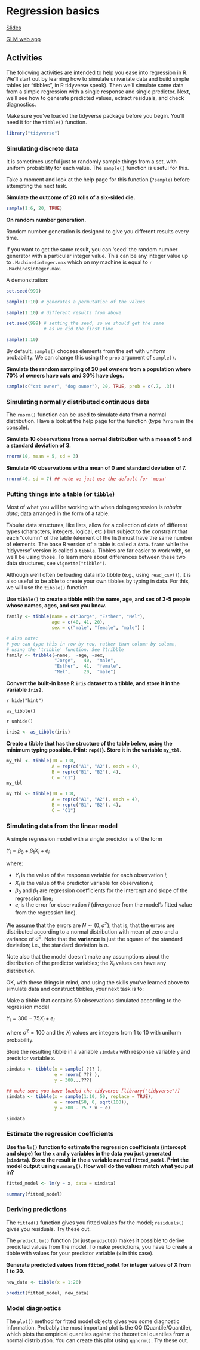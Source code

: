 # Regression basics

[Slides](slides/01_intro/index.html)

[GLM web app](https://shiny.psy.gla.ac.uk/Dale/GLM)

## Activities

The following activities are intended to help you ease into regression in R. We'll start out by learning how to simulate univariate data and build simple tables (or "tibbles", in R tidyverse speak). Then we'll simulate some data from a simple regression with a single response and single predictor. Next, we'll see how to generate predicted values, extract residuals, and check diagnostics. 

Make sure you've loaded the tidyverse package before you begin. You'll need it for the `tibble()` function.

```r
library("tidyverse")
```

### Simulating discrete data

It is sometimes useful just to randomly sample things from a set, with uniform probability for each value. The `sample()` function is useful for this.

Take a moment and look at the help page for this function (`?sample`) before attempting the next task.

:::{.try}

**Simulate the outcome of 20 rolls of a six-sided die.**

```r
sample(1:6, 20, TRUE)
```

:::

:::{.info}

**On random number generation.**

Random number generation is designed to give you different results every time.

If you want to get the same result, you can 'seed' the random number generator with a particular integer value. This can be any integer value up to `.Machine$integer.max` which on my machine is equal to `r .Machine$integer.max`.

A demonstration:

```r
set.seed(999)

sample(1:10) # generates a permutation of the values
```

```r
sample(1:10) # different results from above
```

```r
set.seed(999) # setting the seed, so we should get the same
              # as we did the first time

sample(1:10)
```

:::


By default, `sample()` chooses elements from the set with uniform probability. We can change this using the `prob` argument of `sample()`.

:::{.try}

**Simulate the random sampling of 20 pet owners from a population where 70% of owners have cats and 30% have dogs.**

```r
sample(c("cat owner", "dog owner"), 20, TRUE, prob = c(.7, .3))
```
:::

### Simulating normally distributed continuous data

The `rnorm()` function can be used to simulate data from a normal distribution. Have a look at the help page for the function (type `?rnorm` in the console).

:::{.try}

**Simulate 10 observations from a normal distribution with a mean of 5 and a standard deviation of 3.**

```r
rnorm(10, mean = 5, sd = 3)
```

:::


:::{.try}

**Simulate 40 observations with a mean of 0 and standard deviation of 7.**

```r
rnorm(40, sd = 7) ## note we just use the default for 'mean'
```

:::

### Putting things into a table (or `tibble`)

Most of what you will be working with when doing regression is *tabular data*; data arranged in the form of a table.

Tabular data structures, like lists, allow for a collection of data of different types (characters, integers, logical, etc.) but subject to the constraint that each "column" of the table (element of the list) must have the same number of elements.  The base R version of a table is called a `data.frame` while the 'tidyverse' version is called a `tibble`.  Tibbles are far easier to work with, so we'll be using those. To learn more about differences between these two data structures, see `vignette("tibble")`.

Although we'll often be loading data into tibble (e.g., using `read_csv()`), it is also useful to be able to create your own tibbles by typing in data. For this, we will use the `tibble()` function.

:::{.try}

**Use `tibble()` to create a tibble with the name, age, and sex of 3-5 people whose names, ages, and sex you know.**

```r
family <- tibble(name = c("Jorge", "Esther", "Mel"),
                 age = c(40, 41, 20),
                 sex = c("male", "female", "male") )

# also note:
# you can type this in row by row, rather than column by column,
# using the 'tribble' function. See ?tribble 
family <- tribble(~name,  ~age, ~sex,
                  "Jorge",   40,  "male",
                  "Esther",  41,  "female",
                  "Mel",     20,  "male")
```
:::

:::{.try}

**Convert the built-in base R `iris` dataset to a tibble, and store it in the variable `iris2`.**

`r hide("hint")`

`as_tibble()`

`r unhide()`

```r
iris2 <- as_tibble(iris)
```

:::

:::{.try}

**Create a tibble that has the structure of the table below, using the minimum typing possible. (Hint: `rep()`).  Store it in the variable `my_tbl`.**

```r
my_tbl <- tibble(ID = 1:8,
                 A = rep(c("A1", "A2"), each = 4),
                 B = rep(c("B1", "B2"), 4),
                 C = "C1")
my_tbl
```

```r
my_tbl <- tibble(ID = 1:8,
                 A = rep(c("A1", "A2"), each = 4),
                 B = rep(c("B1", "B2"), 4),
                 C = "C1")    
```

:::

### Simulating data from the linear model

A simple regression model with a single predictor is of the form

$Y_i = \beta_0 + \beta_1 X_i + e_i$

where:

- $Y_i$ is the value of the response variable for each observation $i$;
- $X_i$ is the value of the predictor variable for observation $i$;
- $\beta_0$ and $\beta_1$ are regression coefficients for the intercept and slope of the regression line;
- $e_i$ is the error for observation $i$ (divergence from the model's fitted value from the regression line).

We assume that the errors are $N \sim \left(0, \sigma^2\right)$; that is, that the errors are distributed according to a normal distribution with mean of zero and a variance of $\sigma^2$. Note that the **variance** is just the square of the standard deviation; i.e., the standard deviation is $\sigma$.

Note also that the model doesn't make any assumptions about the distribution of the predictor variables; the $X_i$ values can have any distribution.

OK, with these things in mind, and using the skills you've learned above to simulate data and construct tibbles, your next task is to:

:::{.try}

Make a tibble that contains 50 observations simulated according to the regression model

$Y_i = 300 - 75 X_i + e_i$

where $\sigma^2 = 100$ and the $X_i$ values are integers from 1 to 10 with uniform probability.

Store the resulting tibble in a variable `simdata` with response variable `y` and predictor variable `x`.

```r
simdata <- tibble(x = sample( ??? ),
                  e = rnorm( ??? ),
                  y = 300...???)
```

```r
## make sure you have loaded the tidyverse [library("tidyverse")]
simdata <- tibble(x = sample(1:10, 50, replace = TRUE),
                  e = rnorm(50, 0, sqrt(100)),
                  y = 300 - 75 * x + e)

simdata
```

:::

### Estimate the regression coefficients

:::{.try}

**Use the `lm()` function to estimate the regression coefficients (intercept and slope) for the `x` and `y` variables in the data you just generated (`simdata`). Store the result in the a variable named `fitted_model`. Print the model output using `summary()`. How well do the values match what you put in?**

```r
fitted_model <- lm(y ~ x, data = simdata)

summary(fitted_model)
```

:::

### Deriving predictions

The `fitted()` function gives you fitted values for the model; `residuals()` gives you residuals. Try these out.

The `predict.lm()` function (or just `predict()`) makes it possible to derive predicted values from the model. To make predictions, you have to create a tibble with values for your predictor variable (`x` in this case).

:::{.try}

**Generate predicted values from `fitted_model` for integer values of X from 1 to 20.**

```r
new_data <- tibble(x = 1:20)

predict(fitted_model, new_data)
```

:::

### Model diagnostics

The `plot()` method for fitted model objects gives you some diagnostic information. Probably the most important plot is the QQ (Quantile/Quantile), which plots the empirical quantiles against the theoretical quantiles from a normal distribution. You can create this plot using `qqnorm()`. Try these out.
